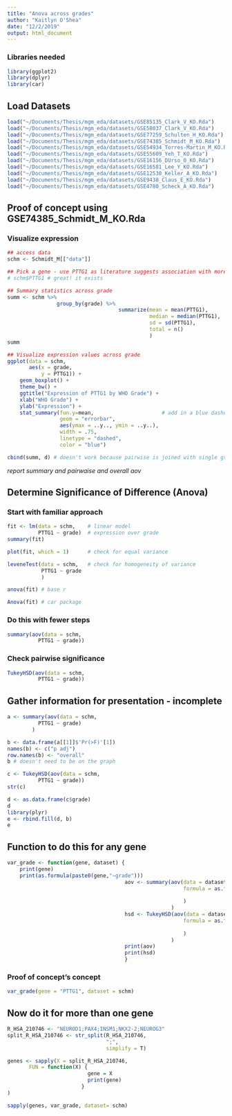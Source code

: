 ```yaml
---
title: "Anova across grades"
author: "Kaitlyn O'Shea"
date: "12/2/2019"
output: html_document
---
```


### Libraries needed
```r
library(ggplot2)
library(dplyr)
library(car)
```

## Load Datasets
```r
load("~/Documents/Thesis/mgm_eda/datasets/GSE85135_Clark_V_KO.Rda")
load("~/Documents/Thesis/mgm_eda/datasets/GSE58037_Clark_V_KO.Rda")
load("~/Documents/Thesis/mgm_eda/datasets/GSE77259_Schulten_H_KO.Rda")
load("~/Documents/Thesis/mgm_eda/datasets/GSE74385_Schmidt_M_KO.Rda")
load("~/Documents/Thesis/mgm_eda/datasets/GSE54934_Torres-Martin_M_KO.Rda")
load("~/Documents/Thesis/mgm_eda/datasets/GSE55609_Yeh_T_KO.Rda")
load("~/Documents/Thesis/mgm_eda/datasets/GSE16156_DUrso_O_KO.Rda")
load("~/Documents/Thesis/mgm_eda/datasets/GSE16581_Lee_Y_KO.Rda")
load("~/Documents/Thesis/mgm_eda/datasets/GSE12530_Keller_A_KO.Rda")
load("~/Documents/Thesis/mgm_eda/datasets/GSE9438_Claus_E_KO.Rda")
load("~/Documents/Thesis/mgm_eda/datasets/GSE4780_Scheck_A_KO.Rda")
```

## Proof of concept using GSE74385_Schmidt_M_KO.Rda

### Visualize expression
```r
## access data
schm <- Schmidt_M[["data"]]

## Pick a gene - use PTTG1 as literature suggests association with more agressive (higher grade) 
# schm$PTTG1 # great! it exists

## Summary statistics across grade
summ <- schm %>% 
                group_by(grade) %>% 
                                    summarize(mean = mean(PTTG1), 
                                              median = median(PTTG1), 
                                              sd = sd(PTTG1),
                                              total = n()
                                              )
summ

## Visualize expression values across grade
ggplot(data = schm, 
       aes(x = grade, 
           y = PTTG1)) +
    geom_boxplot() +
    theme_bw() +
    ggtitle("Expression of PTTG1 by WHO Grade") +
    xlab("WHO Grade") +
    ylab("Expression") +
    stat_summary(fun.y=mean,                      # add in a blue dashed line at the mean
                 geom = "errorbar", 
                 aes(ymax = ..y.., ymin = ..y..),
                 width = .75, 
                 linetype = "dashed",
                 color = "blue")

cbind(summ, d) # doesn't work because pairwise is joined with single grade - duh
```
*report summary and pairwaise and overall aov*

## Determine Significance of Difference (Anova)

### Start with familiar approach
```r
fit <- lm(data = schm,    # linear model  
          PTTG1 ~ grade)  # expression over grade
summary(fit)   
```

```r
plot(fit, which = 1)      # check for equal variance

leveneTest(data = schm,   # check for homogeneity of variance
           PTTG1 ~ grade
           )
```

```r
anova(fit) # base r

Anova(fit) # car package
```
### Do this with fewer steps
```r
summary(aov(data = schm,     
          PTTG1 ~ grade))
```
### Check pairwise significance
```r
TukeyHSD(aov(data = schm,     
          PTTG1 ~ grade))
```

## Gather information for presentation - incomplete
```r
a <- summary(aov(data = schm,     
          PTTG1 ~ grade)
        )

b <- data.frame(a[[1]]$'Pr(>F)'[1])
names(b) <- c("p adj")
row.names(b) <- "overall"
b # doesn't need to be on the graph
```

```r
c <- TukeyHSD(aov(data = schm,     
          PTTG1 ~ grade))
str(c)

d <- as.data.frame(c$grade)
d
library(plyr)
e <- rbind.fill(d, b)
e
```

## Function to do this for any gene
```r
var_grade <- function(gene, dataset) {
    print(gene)
    print(as.formula(paste0(gene,"~grade")))
                                      aov <- summary(aov(data = dataset,                        # aov, call the dataset
                                                         formula = as.formula(paste0(gene,      # formula to take gene input
                                                                                    "~grade"))  # interpret grade as variable
                                                         )
                                                     )
                                      hsd <- TukeyHSD(aov(data = dataset,                       # hsd, call the dataset
                                                         formula = as.formula(paste0(gene,      # formula to take gene input
                                                                                    "~grade"))  # interpret grade as variable
                                                         )
                                                     )
                                      print(aov)                                                # print aov 
                                      print(hsd)                                                # print hsd
                                      }
```

### Proof of concept's concept
```r
var_grade(gene = "PTTG1", dataset = schm)
```

## Now do it for more than one gene
```r
R_HSA_210746 <- "NEUROD1;PAX4;INSM1;NKX2-2;NEUROG3"
split_R_HSA_210746 <- str_split(R_HSA_210746,
                                ";",
                                simplify = T)

genes <- sapply(X = split_R_HSA_210746,
       FUN = function(X) {
                          gene = X
                          print(gene)
                        }
)

sapply(genes, var_grade, dataset= schm)
```

